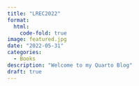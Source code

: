 ```yaml
---
title: "LREC2022"
format:
  html:
    code-fold: true
image: featured.jpg
date: "2022-05-31"
categories:   
  - Books
description: "Welcome to my Quarto Blog"
draft: true
---
```


